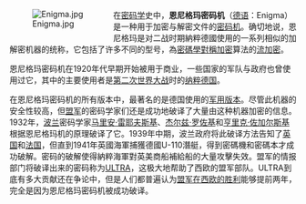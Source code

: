 <div style="float:left;margin-right:0.9em">
[[Image:Enigma.jpg|none]]
</div>

{{noteTA
|1=zh-hans:转子机械; zh-hant:旋轉機;
|2=zh-hans:转子; zh-hant:旋轉盤;
|3=zh-hans:破译;zh-hk:破譯;zh-tw:破解;
|4=zh-hans:泄露; zh-hant:洩漏;
|5=zh-hans:圣迭戈; zh-hant:聖達哥;
|6=zh-hans:信息; zh-hant:訊息;
|7=zh-hans:几率; zh-hant:機率;
|8=zh-hans:恩尼格玛密码机; zh-hant:恩尼格瑪密碼機;
}}

在[[密码学|密码学]]史中，'''恩尼格玛密码机'''（[[德语|德语]]：Enigma）是一种用于加密与解密文件的[[密码机|密码机]]。确切地说，恩尼格玛是对二战时期納粹德國使用的一系列相似的{{tsl|en|Rotor machine|转子机械}}加解密机器的统称，它包括了许多不同的型号，為[[密碼學|密碼學]][[對稱加密|對稱加密]]算法的[[流加密|流加密]]。

恩尼格玛密码机在1920年代早期开始被用于商业，一些国家的军队与政府也曾使用过它，其中的主要使用者是[[第二次世界大战|第二次世界大战]]时的[[納粹德國|纳粹德国]]。

在恩尼格玛密码机的所有版本中，最著名的是德国使用的[[德意志國防軍|军用版本]]。尽管此机器的安全性较高，但[[同盟国_(第二次世界大战)|盟军]]的密码学家们还是成功地破译了大量由这种机器加密的信息。1932年，[[波兰|波兰]]密码学家[[马里安·雷耶夫斯基|马里安·雷耶夫斯基]]、[[杰尔兹·罗佐基|杰尔兹·罗佐基]]和[[亨里克·佐加尔斯基|亨里克·佐加尔斯基]]根据恩尼格玛机的原理破译了它。1939年中期，波兰政府将此破译方法告知了[[英国|英国]]和[[法国|法国]]，但直到1941年英國海軍捕獲德國U-110潛艇，得到密碼機和密碼本才成功破解。密码的破解使得納粹海軍對英美商船補給船的大量攻擊失效。盟军的情报部门将破译出来的密码称为[[ULTRA_(二戰情報)|ULTRA]]，这极大地帮助了西欧的盟军部队。ULTRA到底有多大贡献还在争论中，但是人们都普遍认为[[第二次世界大戰歐戰勝利紀念日|盟军在西欧的胜利]]能够提前两年，完全是因为恩尼格玛密码机被成功破译。